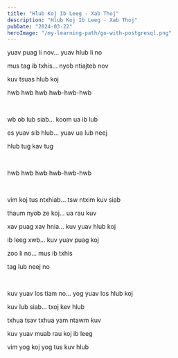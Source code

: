 ```yaml
---
title: "Hlub Koj Ib Leeg - Xab Thoj"
description: "Hlub Koj Ib Leeg - Xab Thoj"
pubDate: "2024-03-22"
heroImage: "/my-learning-path/go-with-postgresql.png"
---
```


yuav puag li nov... yuav hlub li no

mus tag ib txhis... nyob ntiajteb nov

kuv tsuas hlub koj

hwb hwb hwb hwb-hwb-hwb

<br />

wb ob lub siab... koom ua ib lub

es yuav sib hlub... yuav ua lub neej

hlub tug kav tug

<br />

hwb hwb hwb hwb-hwb-hwb

<br />

vim koj tus ntxhiab... tsw ntxim kuv siab

thaum nyob ze koj... ua rau kuv

xav puag xav hnia... kuv yuav hlub koj

ib leeg xwb... kuv yuav puag koj

zoo li no... mus ib txhis

tag lub neej no

<br />

kuv yuav los tiam no... yog yuav los hlub koj

kuv lub siab... txoj kev hlub

txhua tsav txhua yam ntawm kuv

kuv yuav muab rau koj ib leeg

vim yog koj yog tus kuv hlub
